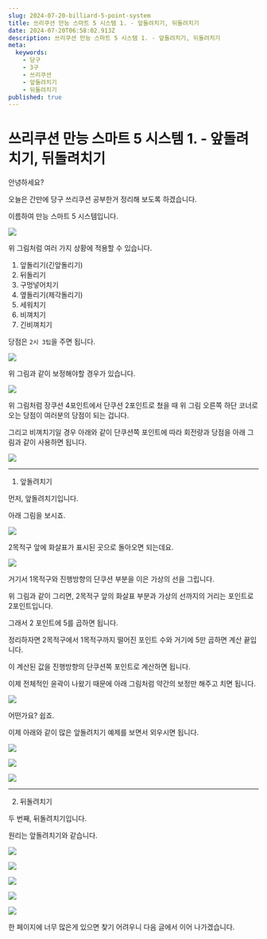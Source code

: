 ```yaml
---
slug: 2024-07-20-billiard-5-point-system
title: 쓰리쿠션 만능 스마트 5 시스템 1. - 앞돌려치기, 뒤돌려치기
date: 2024-07-20T06:58:02.913Z
description: 쓰리쿠션 만능 스마트 5 시스템 1. - 앞돌려치기, 뒤돌려치기
meta:
  keywords:
    - 당구
    - 3구
    - 쓰리쿠션
    - 앞돌려치기
    - 뒤돌려치기
published: true
---
```


# 쓰리쿠션 만능 스마트 5 시스템 1. - 앞돌려치기, 뒤돌려치기

안녕하세요?

오늘은 간만에 당구 쓰리쿠션 공부한거 정리해 보도록 하겠습니다.

이름하여 만능 스마트 5 시스템입니다.

![](https://blogger.googleusercontent.com/img/a/AVvXsEi_y7OaO_EMeJwpspb8NcDsnCz7OQAJAqG5F6gwR4mowu_rNh5aSiTXFMaO2X0-RvrtBIO4OHyzLEudv9yKpoRXaJOlEhVI6ZXhwAIT4DK3MEiS8yGjKZMrbtGY8k8ubJgY50a6xZS59bXXpR-nQtAHNbhXrJw-NKSV1HVvmI-7APOylHPG6WqakXbBWSA)

위 그림처럼 여러 가지 상황에 적용할 수 있습니다.

1. 앞돌리기(긴앞돌리기)
2. 뒤돌리기
3. 구멍넣어치기
4. 옆돌리기(제각돌리기)
5. 세워치기
6. 비껴치기
7. 긴비껴치기

당점은 `2시 3팁`을 주면 됩니다.

![](https://blogger.googleusercontent.com/img/a/AVvXsEjtpyqKsEgWhnrzzc0Ifx9RWizSzpoLcyBs4yiThjUuEbzBW_otjt6UogxWiF--EAehjU60F23g4a0gbqO4UF_zIZxKTVquoHglM07pp-rDU7FjJpO-Qs-gh3JzM_YFF-qfihNClsy6M-baxnK3Fvz0WEdCAVfx-YmBWgv9kXjVmz8YUFm8_wUtCRzSsZo)

위 그림과 같이 보정해야할 경우가 있습니다.

![](https://blogger.googleusercontent.com/img/a/AVvXsEijNF9-mUwk2mRHiNeqin0WAHeJCHpO-hQEiL_OSoPJNHz_4p0xwVYJOuN7BCn_vnwbxnJ7Y4jVZBANhDUGdondlqbZrmNSjHvIOtPstqqIt0ybZ6bdzZebQNHylKN4OIG8zJ5n8iMnQ8e38cFQK8aup5vOlVMJZJLuoYs7iFt1d3JWYGrOw6-8OmQlC1o)

위 그림처럼 장쿠션 4포인트에서 단쿠션 2포인트로 쳤을 때 위 그림 오른쪽 하단 코너로 오는 당점이 여러분의 당점이 되는 겁니다.

그리고 비껴치기일 경우 아래와 같이 단쿠션쪽 포인트에 따라 회전량과 당점을 아래 그림과 같이 사용하면 됩니다.

![](https://blogger.googleusercontent.com/img/a/AVvXsEj3wq0PkeXIVeJtfIe3si3jSXE3UoT2N7Kzq2vUd8TfypHTkBA-XWVwE3L1s_XbLCvqDnXhCUlM1TiUJLy3Ku3LKllxEMnm7S3LhAlxcPt0eaikxtoIGcLv8yx95szJDzXUwYp6jjgBN1h8iLsRxaUTS2qr_z6fBRSqmrdFoe6oxep370FyeEs_zs8tXSY)

---

1. 앞돌려치기

먼저, 앞돌려치기입니다.

아래 그림을 보시죠.

![](https://blogger.googleusercontent.com/img/a/AVvXsEi5KpkX8KiAVlG0yOI3GcgbMJq44wL2pXZicfzkdvo1TuKCd3VvH8PqUACxzh9EeEXvh0bHbPGTrzqiuCPLb8ULes-ZaMIN_k2zXOtqNeno1sCqyum-NBKlR6OrwmosfBxWR9anaVyjxHkXH-oAEi3H_lLoVnwF2m_J7hyXQDan-NQdnmoEVpM-ZSWTBpY)

2목적구 앞에 화살표가 표시된 곳으로 돌아오면 되는데요.

![](https://blogger.googleusercontent.com/img/a/AVvXsEhhaJ37jJ9i942m3t9nhMjbKapKP1_p4k7bVtf9F6csjvqg20ZCoydr3oF8ffzugPIXZaimzuL7Mazehhy8w5mxwxkQPUERgKYzmxEyS9T6QnKHYyrs9QjepGbQKw2ok1aFzCmG_YaulvRfCfHt_r_v5tp7M3JGxgQc-ZZDiP9BjTRSMJbjEnOHArTeanw)

거기서 1목적구와 진행방향의 단쿠션 부분을 이은 가상의 선을 그립니다.

위 그림과 같이 그리면, 2목적구 앞의 화살표 부분과 가상의 선까지의 거리는 포인트로 2포인트입니다.

그래서 2 포인트에 5를 곱하면 됩니다.

정리하자면 2목적구에서 1목적구까지 떨어진 포인트 수와 거기에 5만 곱하면 계산 끝입니다.

이 계산된 값을 진행방향의 단쿠션쪽 포인트로 계산하면 됩니다.

이제 전체적인 윤곽이 나왔기 때문에 아래 그림처럼 약간의 보정만 해주고 치면 됩니다.

![](https://blogger.googleusercontent.com/img/a/AVvXsEhmGumNtG_Gnk11JX_s4S55ltUGm-GukGaW55HJ_9aVkfmqmg24kqBgPA287eB-uM-twzT5cNFMLp4n9Qz9kpX_mrjlpGUJSZWxCAq4YcYFSkzJjl3AwFkLUSeZ6_VWAaPo0TK7ttF05Ckdp1-AYgOEYzXpvhfe51zxhhmH0D8-LuaH4Q_MLHASThUP-vI)

어떤가요? 쉽죠.

이제 아래와 같이 많은 앞돌려치기 예제를 보면서 외우시면 됩니다.

![](https://blogger.googleusercontent.com/img/a/AVvXsEhtyR27IjkSWGN2Xy-ktTg4x_PKDKXM08QNRC8jbCkVkSWrnPkWx49-QxtDJG04L2blGqV1OBVgrPMAz8nbKEtHy0-wprSeI5OlWWgwQpzDyTl_eCp3ohNUBWhGlWRyrkimA-sFGrmnPvBIHokSbdkb-2BI4o4TFV4y3sVIrB_FnLS0VcJtV8qJ7JoMosw)

![](https://blogger.googleusercontent.com/img/a/AVvXsEh7oy8SprzM90TotaUqPYQOOncaoRHX_2nj1u3G95WsXoQWGyQJXVT7SGW3C05sQSQ9PDZdTSnU-IAKw_NUHvR3IWiRZVVZfrA0VVZ8H6dlzAesRm171-El_HIkDNBSZm3ijMy-a6Gfylec0m-S3AdzSjKnocbtPmMI8FlnPNntCPPUpRzaszClHdayJew)

![](https://blogger.googleusercontent.com/img/a/AVvXsEhOOpbXnwxBAugKI804eryX151SH4MEspEfLvl_ekhbR-oThjYEYuCLoHrMhqAduE6-hlkMm-Nww1j1wYHRkIEGDXjqJgkEBUKO1jsxLYMNeaM_cnOk-AkNpe-uobxBfK-Yxgve1-b9N6ug91jOJPqvA7xGWzRcxuT-LOWRDCKsnsbfWZuUmEz8QSptfxQ)

---

2. 뒤돌려치기

두 번째, 뒤돌려치기입니다.

원리는 앞돌려치기와 같습니다.

![](https://blogger.googleusercontent.com/img/a/AVvXsEgPePyb_pM2ZwolyH14ztP3S5A5nPKZZL8RCh1k6HJzPBR-MwltllbtZZQYeS7U7u5cB_IsWg7_X6-4noywUfNG3xt74JRkg3MguAZ4rIkzN9gT2k895lGX6vfCErtOiCWBh-2FbzSYuyyEQjHXDyiwivC6ip5SQKusADceyDGebLnP0AQnAxkQhJ1FXYk)

![](https://blogger.googleusercontent.com/img/a/AVvXsEjlJvfwJJd5jak7IhycWhrpKh17N570kmh33HC1zTMlQ8Du9c7ySYWsHx0oUrVxjaXRXQZlx1h-hLpCcK8Tz2Dhj39R1WTSq_iN-XwqNAdzX24N_jj_Z8IcpG954IzLFPejXQpgJlBriORe76s9KTAsGVBZLw9GBOlR-PnaoguLL1Ony9fgy1UjrsTs4ms)

![](https://blogger.googleusercontent.com/img/a/AVvXsEhJ_HVYgzLimJu3qGu8MlEa6mW37C4yzeEzvTI9a9TncZQg5yZBC-soqHHTW-SeN3S4gsFkJ9NdYadWBdsjtYtGrOeaLRNMbieCFkTPYDWMPImXQ_jELtmwxTXSN7oqvmxLsaU_3vlMS2zkjxKsMMEQrVZAv7QIxnuLF7PQYjMLZu_s9t6A63MXA2ZOEKc)

![](https://blogger.googleusercontent.com/img/a/AVvXsEgKEiqs-lVS0bb6W2gCM93HmeFa23FF2dInm4CaLh9iy-PqGUbbx3C-PAMxKnDi5MIUlAOs3SiLEGpbokeTWd71aQV52p-9_njMb-Wi72jqZrIawc5--81gndRKdnLxchsSTJxDc8_oMf49eZkIDyirGu330ypOf3Rer-soyr1eXAbGwDa2MJPZWs0vCoE)

![](https://blogger.googleusercontent.com/img/a/AVvXsEise8iStgvukgQeIFPwvdhLwmkKtil_7YAVpxQrOVWUIHEpR6exp4CFNmATjMS2G8YbXlLYMfrnmJaiGP-qVBqjeg_e-xm_zbLYSmCLsuhoyW-GbEPlihrO5elotJ0O2rHZaZW-GSTpz8gXhPMuwid0djDgeuI8ug9t7xP5PwrlCiyyGpVa9l8hAjjbnzA)

한 페이지에 너무 많은게 있으면 찾기 어려우니 다음 글에서 이어 나가겠습니다.

